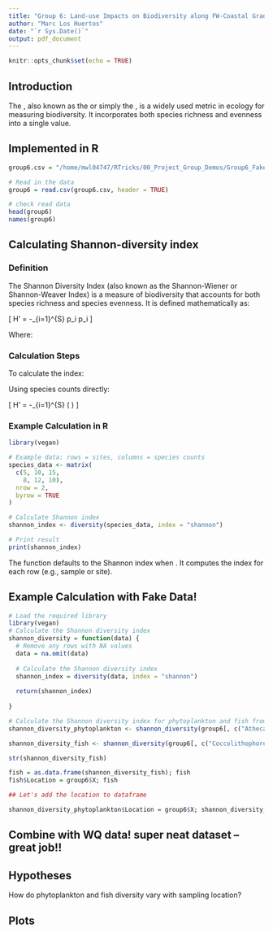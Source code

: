 ```yaml
---
title: "Group 6: Land-use Impacts on Biodiversity along FW-Coastal Gradients"
author: "Marc Los Huertos"
date: "`r Sys.Date()`"
output: pdf_document
---
```


```r
knitr::opts_chunk$set(echo = TRUE)
```
## Introduction

The \textbf{Shannon-Weaver Index}, also known as the \textbf{Shannon-Wiener Index} or simply the \textbf{Shannon Diversity Index}, is a widely used metric in ecology for measuring biodiversity. It incorporates both species richness and evenness into a single value.

\section*{Historical Background}

\begin{itemize}
    \item \textbf{1948}: Claude Shannon introduced the concept of \textit{entropy} in his paper \textit{``A Mathematical Theory of Communication''}, where he quantified the uncertainty in a message source using:
    \[
    H = -\sum p_i \log_2 p_i
    \]
    
    \item \textbf{Warren Weaver} later helped interpret and popularize this theory, leading to the combined attribution as the \textbf{Shannon-Weaver Index}.
    
    \item In the \textbf{1950s--60s}, ecologists adapted the entropy formula to describe biodiversity, treating species as symbols and their relative abundances as probabilities.
    
    \item Sometimes incorrectly referred to as the \textbf{Shannon-Wiener Index} due to confusion with Norbert Wiener.
\end{itemize}

## Implemented in R


```r
group6.csv = "/home/mwl04747/RTricks/00_Project_Group_Demos/Group6_FakeData.csv"

# Read in the data
group6 = read.csv(group6.csv, header = TRUE)

# check read data
head(group6)
names(group6)
```

## Calculating Shannon-diversity index

### Definition

The Shannon Diversity Index (also known as the Shannon-Wiener or Shannon-Weaver Index) is a measure of biodiversity that accounts for both species richness and species evenness. It is defined mathematically as:

\[
H' = -\sum_{i=1}^{S} p_i \ln p_i
\]

\noindent Where:
\begin{itemize}
    \item \( H' \) is the Shannon diversity index.
    \item \( S \) is the total number of species.
    \item \( p_i \) is the proportion of individuals belonging to the \( i \)-th species.
    \item \( \ln \) is the natural logarithm.
\end{itemize}

### Calculation Steps

To calculate the index:
\begin{enumerate}
    \item Count the total number of individuals across all species, denoted \( N \).
    \item For each species \( i \), calculate the proportion \( p_i = \frac{n_i}{N} \), where \( n_i \) is the number of individuals in species \( i \).
    \item Plug each \( p_i \) into the formula and compute the sum.
\end{enumerate}

\section*{Alternate Formula Using Counts}

Using species counts directly:

\[
H' = -\sum_{i=1}^{S} \left( \frac{n_i}{N} \ln \frac{n_i}{N} \right)
\]

### Example Calculation in R

```r

library(vegan)

# Example data: rows = sites, columns = species counts
species_data <- matrix(
  c(5, 10, 15,
    8, 12, 10),
  nrow = 2,
  byrow = TRUE
)

# Calculate Shannon index
shannon_index <- diversity(species_data, index = "shannon")

# Print result
print(shannon_index)
```


The \texttt{diversity()} function defaults to the Shannon index when \texttt{index = "shannon"}. It computes the index for each row (e.g., sample or site).

## Example Calculation with Fake Data!

  
```r
# Load the required library
library(vegan)
# Calculate the Shannon diversity index
shannon_diversity = function(data) {
  # Remove any rows with NA values
  data = na.omit(data)
  
  # Calculate the Shannon diversity index
  shannon_index = diversity(data, index = "shannon")
  
  return(shannon_index)
  
}

```

```r
# Calculate the Shannon diversity index for phytoplankton and fish from group6 data
shannon_diversity_phytoplankton <- shannon_diversity(group6[, c("Athecate.dinoflagellates", "Thecate.dinoflagellates", "Silicoflagellates", "Diatoms")]); shannon_diversity_phytoplankton

shannon_diversity_fish <- shannon_diversity(group6[, c("Coccolithophores", "Centrarchidae", "Salmonidae", "Cyprinidae", "Serranidae", "Sciaenidae")]); 

str(shannon_diversity_fish)

fish = as.data.frame(shannon_diversity_fish); fish
fish$Location = group6$X; fish

## Let's add the location to dataframe

shannon_diversity_phytoplankton$Location = group6$X; shannon_diversity_phytoplankton


```

## Combine with WQ data! super neat dataset -- great job!!



## Hypotheses

How do phytoplankton and fish diversity vary with sampling location?




## Plots